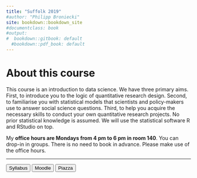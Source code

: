```yaml
---
title: "Suffolk 2019"
#author: "Philipp Broniecki"
site: bookdown::bookdown_site
#documentclass: book
#output:
#  bookdown::gitbook: default
  #bookdown::pdf_book: default
---
```


# About this course {-}

This course is an introduction to data science. We have three primary aims. First, to introduce you to the logic of quantitative research design. Second, to familiarise you with statistical models that scientists and policy-makers use to answer social science questions. Third, to help you acquire the necessary skills to conduct your own quantitative research projects. No prior statistical knowledge is assumed. We will use the statistical software R and RStudio on top.

My **office hours are Mondays from 4 pm to 6 pm in room 140**. You can drop-in in groups. There is no need to book in advance. Please make use of the office hours.

----

<div class="container btn-container">
  <button type = "button" class = "btn btn-lg btn-primary" onclick="window.open('https://github.com/philippbroniecki/statistics1/raw/master/admin/syllabus.pdf');">Syllabus</button>
  <button type = "button" class = "btn btn-lg btn-info" onclick="window.open('https://moodle.hertie-school.org/');">Moodle</button>
  <button type = "button" class = "btn btn-lg btn-success" onclick="window.open('https://piazza.com/class/jldqza78wzv1mz');">Piazza</button>
</div>